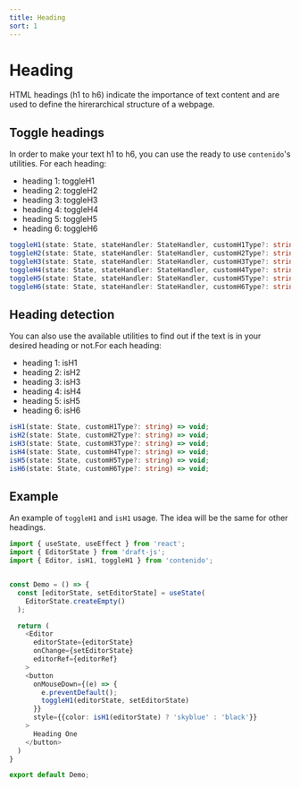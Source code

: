 ```yaml
---
title: Heading
sort: 1
---
```


# Heading

HTML headings (h1 to h6) indicate the importance of text content and are used
to define the hirerarchical structure of a webpage.

## Toggle headings

In order to make your text h1 to h6, you can use the ready to use `contenido`'s
utilities. For each heading:

- heading 1: toggleH1
- heading 2: toggleH2
- heading 3: toggleH3
- heading 4: toggleH4
- heading 5: toggleH5
- heading 6: toggleH6

```ts
toggleH1(state: State, stateHandler: StateHandler, customH1Type?: string) => void;
toggleH2(state: State, stateHandler: StateHandler, customH2Type?: string) => void;
toggleH3(state: State, stateHandler: StateHandler, customH3Type?: string) => void;
toggleH4(state: State, stateHandler: StateHandler, customH4Type?: string) => void;
toggleH5(state: State, stateHandler: StateHandler, customH5Type?: string) => void;
toggleH6(state: State, stateHandler: StateHandler, customH6Type?: string) => void;
```

## Heading detection

You can also use the available utilities to find out if the text is in your desired
heading or not.For each heading:

- heading 1: isH1
- heading 2: isH2
- heading 3: isH3
- heading 4: isH4
- heading 5: isH5
- heading 6: isH6

```ts
isH1(state: State, customH1Type?: string) => void;
isH2(state: State, customH2Type?: string) => void;
isH3(state: State, customH3Type?: string) => void;
isH4(state: State, customH4Type?: string) => void;
isH5(state: State, customH5Type?: string) => void;
isH6(state: State, customH6Type?: string) => void;
```

## Example

An example of `toggleH1` and `isH1` usage. The idea will be the same for
other headings.

```ts
import { useState, useEffect } from 'react';
import { EditorState } from 'draft-js';
import { Editor, isH1, toggleH1 } from 'contenido';


const Demo = () => {
  const [editorState, setEditorState] = useState(
    EditorState.createEmpty()
  );

  return (
    <Editor
      editorState={editorState}
      onChange={setEditorState}
      editorRef={editorRef}
    >
    <button
      onMouseDown={(e) => {
        e.preventDefault();
        toggleH1(editorState, setEditorState)
      }}
      style={{color: isH1(editorState) ? 'skyblue' : 'black'}}
    >
      Heading One
    </button>
  )
}

export default Demo;
```
